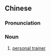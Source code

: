 {{also|私人教练}}
==Chinese==
{{zh-forms|s=私人教练|type=22}}

===Pronunciation===
{{zh-pron
|m=sīrén jiàoliàn
|cat=n
}}

===Noun===
{{zh-noun}}

# [[personal trainer]]